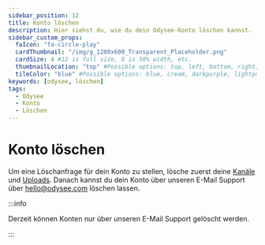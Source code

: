 ---
sidebar_position: 12
title: Konto löschen
description: Hier siehst du, wie du dein Odysee-Konto löschen kannst.
sidebar_custom_props:
  faIcon: "fa-circle-play"
  cardThumbnail: "/img/g_1200x600_Transparent_Placeholder.png"
  cardSize: 4 #12 is full size, 6 is 50% width, etc.
  thumbnailLocation: "top" #Possible options: top, left, bottom, right, none
  tileColor: "blue" #Possible options: blue, cream, darkpurple, lightpurple, mauve, orange, pink, none
keywords: [odysee, löschen]
tags:
  - Odysee
  - Konto
  - Löschen
---

# Konto löschen


Um eine Löschanfrage für dein Konto zu stellen, lösche zuerst deine [Kanäle](/category-channels/deletingchannels) und [Uploads](/category-uploading/deleting).
Danach kannst du dein Konto über unseren E-Mail Support über hello@odysee.com löschen lassen.

:::info

Derzeit können Konten nur über unseren E-Mail Support gelöscht werden.

:::
